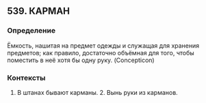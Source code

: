 ## 539. КАРМАН
### Определение
Ёмкость, нашитая на предмет одежды и служащая для хранения предметов; как правило, достаточно объёмная для того, чтобы поместить в неё хотя бы одну руку. (Concepticon) 

### Контексты
1. В штанах бывают карманы. 2. Вынь руки из карманов.

